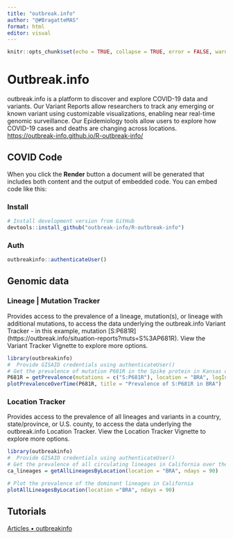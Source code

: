 ```yaml
---
title: "outbreak.info"
author: "@#BragatteMAS"
format: html
editor: visual
---
```


```r
knitr::opts_chunk$set(echo = TRUE, collapse = TRUE, error = FALSE, warning = FALSE, message = FALSE)
```

# Outbreak.info

outbreak.info is a platform to discover and explore COVID-19 data and variants. Our Variant Reports allow researchers to track any emerging or known variant using customizable visualizations, enabling near real-time genomic surveillance. Our Epidemiology tools allow users to explore how COVID-19 cases and deaths are changing across locations. <https://outbreak-info.github.io/R-outbreak-info/>

## COVID Code

When you click the **Render** button a document will be generated that includes both content and the output of embedded code. You can embed code like this:

### Install

```r
# Install development version from GitHub
devtools::install_github("outbreak-info/R-outbreak-info")
```

### Auth

```r
outbreakinfo::authenticateUser()
```

## Genomic data

### Lineage \| Mutation Tracker

Provides access to the prevalence of a lineage, mutation(s), or lineage with additional mutations, to access the data underlying the outbreak.info Variant Tracker - in this example, mutation \[S:P681R\] (https://outbreak.info/situation-reports?muts=S%3AP681R). View the Variant Tracker Vignette to explore more options.

```r
library(outbreakinfo)
#  Provide GISAID credentials using authenticateUser()
# Get the prevalence of mutation P681R in the Spike protein in Kansas over time.
P681R = getPrevalence(mutations = c("S:P681R"), location = "BRA", logInfo = FALSE)
plotPrevalenceOverTime(P681R, title = "Prevalence of S:P681R in BRA")
```

### Location Tracker

Provides access to the prevalence of all lineages and variants in a country, state/province, or U.S. county, to access the data underlying the outbreak.info Location Tracker. View the Location Tracker Vignette to explore more options.

```r
library(outbreakinfo)
#  Provide GISAID credentials using authenticateUser()
# Get the prevalence of all circulating lineages in California over the past 90 days
ca_lineages = getAllLineagesByLocation(location = "BRA", ndays = 90)

# Plot the prevalence of the dominant lineages in California
plotAllLineagesByLocation(location ="BRA", ndays = 90)
```

## Tutorials

[Articles • outbreakinfo](https://outbreak-info.github.io/R-outbreak-info/articles/index.html)
